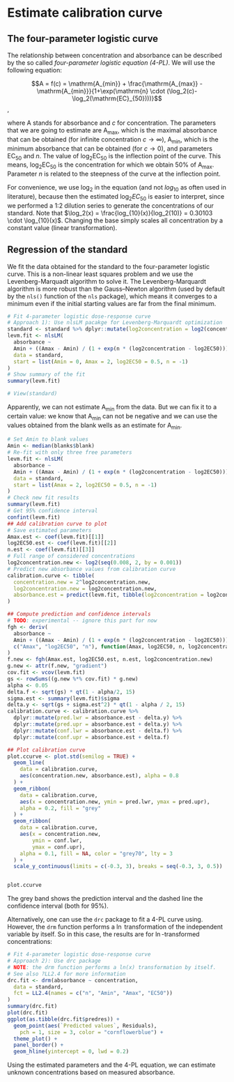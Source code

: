 # Estimate calibration curve {#calibration}
## The four-parameter logistic curve
The relationship between concentration and absorbance can be described by the so called _four-parameter logistic equation (4-PL)_. We will use the following equation:

$$A = f(c) =  \mathrm{A_{min}} + \frac{\mathrm{A_{max}} - \mathrm{A_{min}}}{1+\exp(\mathrm{n} \cdot (\log_2(c)-\log_2(\mathrm{EC}_{50})))}$$,

where $\mathrm{A}$ stands for absorbance and $c$ for concentration. The parameters that we are going to estimate are $\mathrm{A_{max}}$, which is the maximal absorbance that can be obtained (for infinite concentration $c \rightarrow \infty$), $\mathrm{A_{min}}$, which is the minimum absorbance that can be obtained (for $c \rightarrow 0$), and parameters $\mathrm{EC}_{50}$ and $n$. The value of $\log_2 \mathrm{EC}_{50}$ is the inflection point of the curve. This means, $\log_2 \mathrm{EC}_{50}$ is the concentration for which we obtain 50% of $\mathrm{A_{max}}$. Parameter $n$ is related to the steepness of the curve at the inflection point. 

For convenience, we use $\log_2$ in the equation (and not $log_{10}$ as often used in literature), because then the estimated $\log_2 EC_{50}$ is easier to interpret, since we performed a 1:2 dilution series to generate the concentrations of our standard. Note that $\log_2(x) = \frac{log_{10}(x)}{log_2(10)} = 0.30103 \cdot \log_{10}(x)$. Changing the base simply scales all concentration by a constant value (linear transformation).

## Regression of the standard
We fit the data obtained for the standard to the four-parameter logistic curve. This is a non-linear least squares problem and we use the  Levenberg-Marquadt algorithm to solve it. 
The Levenberg-Marquardt algorithm is more robust than the Gauss–Newton algorithm (used by default by the `nls()` function of the `nls` package), which means it converges to a minimum even if the initial starting values are far from the final minimum. 
```r
# Fit 4-parameter logistic dose-response curve
# Approach 1): Use nlsLM pacakge for Levenberg-Marquardt optimization
standard <- standard %>% dplyr::mutate(log2concentration = log2(concentration))
levm.fit <- nlsLM(
  absorbance ~
  Amin + ((Amax - Amin) / (1 + exp(n * (log2concentration - log2EC50)))),
  data = standard,
  start = list(Amin = 0, Amax = 2, log2EC50 = 0.5, n = -1)
)
# Show summary of the fit
summary(levm.fit)

# View(standard)
```
Apparently, we can not estimate $\mathrm{A_{min}}$ from the data. But we can fix it to a certain value: we know that $\mathrm{A_{min}}$ can not be negative and we can use the values obtained from the blank wells as an estimate for $\mathrm{A_{min}}$.

```r
# Set Amin to blank values
Amin <- median(blanks$blank)
# Re-fit with only three free parameters
levm.fit <- nlsLM(
  absorbance ~
  Amin + ((Amax - Amin) / (1 + exp(n * (log2concentration - log2EC50)))),
  data = standard,
  start = list(Amax = 2, log2EC50 = 0.5, n = -1)
)
# Check new fit results
summary(levm.fit)
# Get 95% confidence interval
confint(levm.fit)
## Add calibration curve to plot
# Save estimated parameters
Amax.est <- coef(levm.fit)[[1]]
log2EC50.est <- coef(levm.fit)[[2]]
n.est <- coef(levm.fit)[[3]]
# Full range of considered concentrations
log2concentration.new <- log2(seq(0.008, 2, by = 0.001))
# Predict new absorbance values from calibration curve
calibration.curve <- tibble(
  concentration.new = 2^log2concentration.new,
  log2concentration.new = log2concentration.new,
  absorbance.est = predict(levm.fit, tibble(log2concentration = log2concentration.new))
)

## Compute prediction and confidence intervals
# TODO: experimental -- ignore this part for now
fgh <- deriv(
  absorbance ~
  Amin + ((Amax - Amin) / (1 + exp(n * (log2concentration - log2EC50)))),
  c("Amax", "log2EC50", "n"), function(Amax, log2EC50, n, log2concentration) {}
)
f.new <- fgh(Amax.est, log2EC50.est, n.est, log2concentration.new)
g.new <- attr(f.new, "gradient")
cov.fit <- vcov(levm.fit)
gs <- rowSums((g.new %*% cov.fit) * g.new)
alpha <- 0.05
delta.f <- sqrt(gs) * qt(1 - alpha/2, 15)
sigma.est <- summary(levm.fit)$sigma
delta.y <- sqrt(gs + sigma.est^2) * qt(1 - alpha / 2, 15)
calibration.curve <- calibration.curve %>%
  dplyr::mutate(pred.lwr = absorbance.est - delta.y) %>%
  dplyr::mutate(pred.upr = absorbance.est + delta.y) %>%
  dplyr::mutate(conf.lwr = absorbance.est - delta.f) %>%
  dplyr::mutate(conf.upr = absorbance.est + delta.f)

## Plot calibration curve
plot.ccurve <- plot.std(semilog = TRUE) +
  geom_line(
    data = calibration.curve,
    aes(concentration.new, absorbance.est), alpha = 0.8
  ) +
  geom_ribbon(
    data = calibration.curve,
    aes(x = concentration.new, ymin = pred.lwr, ymax = pred.upr),
    alpha = 0.2, fill = "grey"
  ) +
  geom_ribbon(
    data = calibration.curve,
    aes(x = concentration.new, 
        ymin = conf.lwr, 
        ymax = conf.upr),
    alpha = 0.1, fill = NA, color = "grey70", lty = 3
  ) +
  scale_y_continuous(limits = c(-0.3, 3), breaks = seq(-0.3, 3, 0.5)) 


plot.ccurve
```

The grey band shows the prediction interval and the dashed line the confidence interval (both for 95%).

Alternatively, one can use the `drc` package to fit a 4-PL curve using. However, the `drm` function performs a $\ln$ transformation of the independent variable by itself. So in this case, the results are for $\ln$-transformed concentrations:
```r
# Fit 4-parameter logistic dose-response curve
# Approach 2): Use drc package
# NOTE: the drm function performs a ln(x) transformation by itself.
# See also ?LL2.4 for more information
drc.fit <- drm(absorbance ~ concentration,
  data = standard,
  fct = LL2.4(names = c("n", "Amin", "Amax", "EC50"))
)
summary(drc.fit)
plot(drc.fit)
ggplot(as.tibble(drc.fit$predres)) +
  geom_point(aes(`Predicted values`, Residuals),
    pch = 1, size = 3, color = "cornflowerblue") +
  theme_plot() + 
  panel_border() + 
  geom_hline(yintercept = 0, lwd = 0.2)
```

Using the estimated parameters and the 4-PL equation, we can estimate unknown concentrations based on measured absorbance. 
  
  
